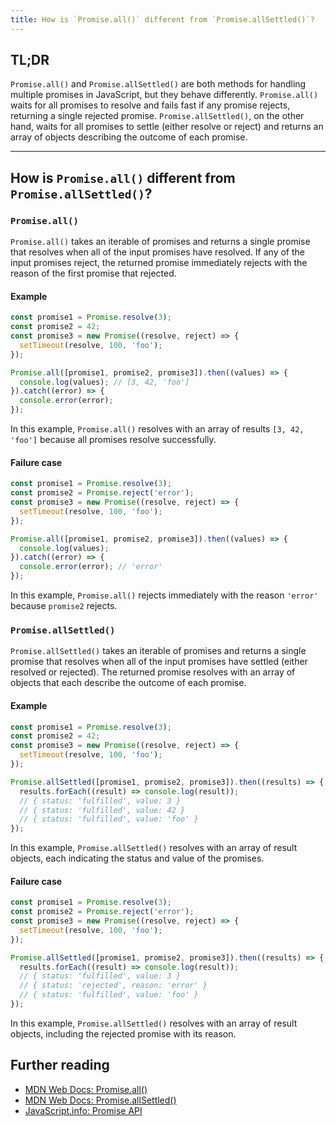 ```yaml
---
title: How is `Promise.all()` different from `Promise.allSettled()`?
---
```


## TL;DR

`Promise.all()` and `Promise.allSettled()` are both methods for handling multiple promises in JavaScript, but they behave differently. `Promise.all()` waits for all promises to resolve and fails fast if any promise rejects, returning a single rejected promise. `Promise.allSettled()`, on the other hand, waits for all promises to settle (either resolve or reject) and returns an array of objects describing the outcome of each promise.

---

## How is `Promise.all()` different from `Promise.allSettled()`?

### `Promise.all()`

`Promise.all()` takes an iterable of promises and returns a single promise that resolves when all of the input promises have resolved. If any of the input promises reject, the returned promise immediately rejects with the reason of the first promise that rejected.

#### Example

```javascript
const promise1 = Promise.resolve(3);
const promise2 = 42;
const promise3 = new Promise((resolve, reject) => {
  setTimeout(resolve, 100, 'foo');
});

Promise.all([promise1, promise2, promise3]).then((values) => {
  console.log(values); // [3, 42, 'foo']
}).catch((error) => {
  console.error(error);
});
```

In this example, `Promise.all()` resolves with an array of results `[3, 42, 'foo']` because all promises resolve successfully.

#### Failure case

```javascript
const promise1 = Promise.resolve(3);
const promise2 = Promise.reject('error');
const promise3 = new Promise((resolve, reject) => {
  setTimeout(resolve, 100, 'foo');
});

Promise.all([promise1, promise2, promise3]).then((values) => {
  console.log(values);
}).catch((error) => {
  console.error(error); // 'error'
});
```

In this example, `Promise.all()` rejects immediately with the reason `'error'` because `promise2` rejects.

### `Promise.allSettled()`

`Promise.allSettled()` takes an iterable of promises and returns a single promise that resolves when all of the input promises have settled (either resolved or rejected). The returned promise resolves with an array of objects that each describe the outcome of each promise.

#### Example

```javascript
const promise1 = Promise.resolve(3);
const promise2 = 42;
const promise3 = new Promise((resolve, reject) => {
  setTimeout(resolve, 100, 'foo');
});

Promise.allSettled([promise1, promise2, promise3]).then((results) => {
  results.forEach((result) => console.log(result));
  // { status: 'fulfilled', value: 3 }
  // { status: 'fulfilled', value: 42 }
  // { status: 'fulfilled', value: 'foo' }
});
```

In this example, `Promise.allSettled()` resolves with an array of result objects, each indicating the status and value of the promises.

#### Failure case

```javascript
const promise1 = Promise.resolve(3);
const promise2 = Promise.reject('error');
const promise3 = new Promise((resolve, reject) => {
  setTimeout(resolve, 100, 'foo');
});

Promise.allSettled([promise1, promise2, promise3]).then((results) => {
  results.forEach((result) => console.log(result));
  // { status: 'fulfilled', value: 3 }
  // { status: 'rejected', reason: 'error' }
  // { status: 'fulfilled', value: 'foo' }
});
```

In this example, `Promise.allSettled()` resolves with an array of result objects, including the rejected promise with its reason.

## Further reading

- [MDN Web Docs: Promise.all()](https://developer.mozilla.org/en-US/docs/Web/JavaScript/Reference/Global_Objects/Promise/all)
- [MDN Web Docs: Promise.allSettled()](https://developer.mozilla.org/en-US/docs/Web/JavaScript/Reference/Global_Objects/Promise/allSettled)
- [JavaScript.info: Promise API](https://javascript.info/promise-api)

